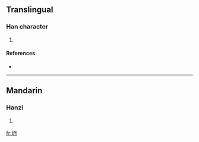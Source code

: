 ==Translingual==

===Han character===
{{Han char|rn=96|rad=玉|as=04|sn=8|four=1714<sub>0</sub>|canj=一土月卜 (MGBY)}}

# {{defn|Han|sort=玉04}}

====References====
* {{Han ref|kx=0728.180|dkj=20876|hdz=21104.170|uh=73AC|ud=29612|bh=CD6C|bd=52588}}

----

==Mandarin==

===Hanzi===
{{cmn-hanzi|pin=[[dǎn]] ([[dan3]])|wg=tan<sup>3</sup>}}

# {{defn|Mandarin|sort=玉04}}

[[fr:玬]]
